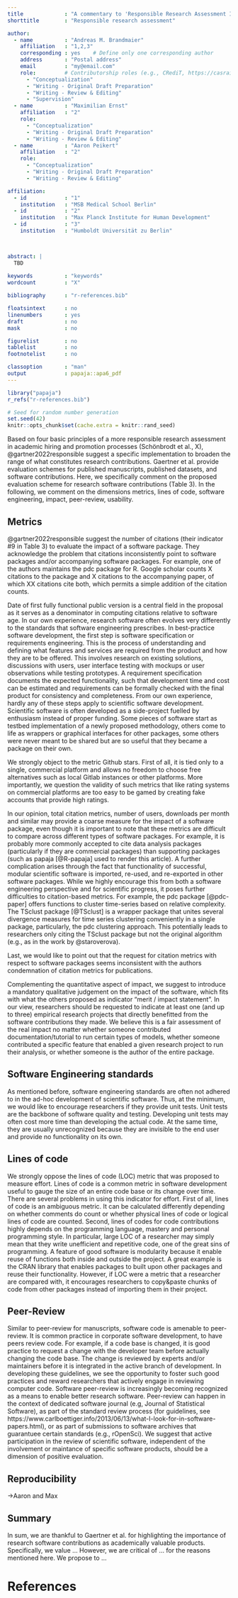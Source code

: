 ```yaml
---
title             : "A commentary to 'Responsible Research Assessment II: A specific proposal for hiring and promotion in psychology'"
shorttitle        : "Responsible research assessment"

author: 
  - name          : "Andreas M. Brandmaier"
    affiliation   : "1,2,3"
    corresponding : yes    # Define only one corresponding author
    address       : "Postal address"
    email         : "my@email.com"
    role:         # Contributorship roles (e.g., CRediT, https://casrai.org/credit/)
      - "Conceptualization"
      - "Writing - Original Draft Preparation"
      - "Writing - Review & Editing"
      - "Supervision"
  - name          : "Maximilian Ernst"
    affiliation   : "2"
    role:
      - "Conceptualization"
      - "Writing - Original Draft Preparation"
      - "Writing - Review & Editing"
  - name          : "Aaron Peikert"
    affiliation   : "2"
    role:
      - "Conceptualization"
      - "Writing - Original Draft Preparation"
      - "Writing - Review & Editing"

affiliation:
  - id            : "1"
    institution   : "MSB Medical School Berlin"
  - id            : "2"
    institution   : "Max Planck Institute for Human Development"
  - id            : "3"
    institution   : "Humboldt Universität zu Berlin"
    


abstract: |
  TBD 
  
keywords          : "keywords"
wordcount         : "X"

bibliography      : "r-references.bib"

floatsintext      : no
linenumbers       : yes
draft             : no
mask              : no

figurelist        : no
tablelist         : no
footnotelist      : no

classoption       : "man"
output            : papaja::apa6_pdf
---
```


```r
library("papaja")
r_refs("r-references.bib")
```

```r
# Seed for random number generation
set.seed(42)
knitr::opts_chunk$set(cache.extra = knitr::rand_seed)
```

Based on four basic principles of a more responsible research assessment in academic hiring and promotion processes (Schönbrodt et al., X), @gartner2022responsible suggest a specific implementation to broaden the range of what constitutes research contributions. Gaertner et al. provide evaluation schemes for published manuscripts, published datasets, and software contributions. Here, we specifically comment on the proposed evaluation scheme for research software contributions (Table 3). In the following, we comment on the dimensions metrics, lines of code, software engineering, impact, peer-review, usability. 


## Metrics

@gartner2022responsible suggest the number of citations (their indicator #9 in Table 3) to evaluate the impact of a software package. They acknowledge the problem that citations inconsistently point to software packages and/or accompanying software packages. For example, one of the authors maintains the pdc package for R. Google scholar counts X citations to the package and X citations to the accompanying paper, of which XX citations cite both, which permits a simple addition of the citation counts.

Date of first fully functional public version is a central field in the proposal as it serves as a denominator in computing citations relative to software age. In our own experience, research software often evolves very differently to the standards that software engineering prescribes. In best-practice software development, the first step is software specification or requirements engineering. This is the process of understanding and defining what features and services are required from the product and how they are to be offered. This involves research on existing solutions, discussions with users, user interface testing with mockups or user observations while testing prototypes. A requirement specification documents the expected functionality, such that development time and cost can be estimated and requirements can be formally checked with the final product for consistency and completeness. From our own experience, hardly any of these steps apply to scientific software development. Scientific software is often developed as a side-project fuelled by enthusiasm instead of proper funding. Some pieces of software start as testbed implementation of a newly proposed methodology, others come to life as wrappers or graphical interfaces for other packages, some others were never meant to be shared but are so useful that they became a package on their own. 

We strongly object to the metric Github stars. First of all, it is tied only to a single, commercial platform and allows no freedom to choose free alternatives such as local Gitlab instances or other platforms. More importantly, we question the validity of such metrics that like rating systems on commercial platforms are too easy to be gamed by creating fake accounts that provide high ratings.

In our opinion, total citation metrics, number of users, downloads per month and similar may provide a coarse measure for the impact of a software package, even though it is important to note that these metrics are difficult to compare across different types of software packages. For example, it is probably more commonly accepted to cite data analysis packages (particularly if they are commercial packages) than supporting packages (such as papaja [@R-papaja] used to render this article). A further complication arises through the fact that functionality of successful, modular scientific software is imported, re-used, and re-exported in other software packages. While we highly encourage this from both a software engineering perspective and for scientific progress, it poses further difficulties to citation-based metrics. For example, the pdc package [@pdc-paper] offers functions to cluster time-series based on relative complexity. The TSclust package [@TSclust] is a wrapper package that unites several divergence measures for time series clustering conveniently in a single package, particularly, the pdc clustering approach. This potentially leads to researchers only citing the TSclust package but not the original algorithm (e.g., as in the work by @staroverova).

Last, we would like to point out that the request for citation metrics with respect to software packages seems inconsistent with the authors condemnation of citation metrics for publications.

Complementing the quantitative aspect of impact, we suggest to introduce a mandatory qualitative judgement on the impact of the software, which fits with what the others proposed as indicator "merit / impact statement". In our view, researchers should be requested to indicate at least one (and up to three) empirical research projects that directly benefitted from the software contributions they made. We believe this is a fair assessment of the real impact no matter whether someone contributed documentation/tutorial to run certain types of models, whether someone contributed a specific feature that enabled a given research project to run their analysis, or whether someone is the author of the entire package.

## Software Engineering standards

As mentioned before, software engineering standards are often not adhered to in the ad-hoc
development of scientific software. Thus, at the minimum, we would like to encourage researchers if they provide unit tests. Unit tests are the backbone of software quality and testing. Developing unit tests may often cost more time than developing the actual code. At the same time, they are usually unrecognized because they are invisible to the end user and provide no functionality on its own.

## Lines of code

We strongly oppose the lines of code (LOC) metric that was proposed to measure effort. Lines of code is a common metric in software development useful to gauge the size of an entire code base or its change over time. There are several problems in using this indicator for effort. First of all, lines of code is an ambiguous metric. It can be calculated differently depending on whether comments do count or whether physical lines of code or logical lines of code are counted.  Second, lines of codes for code contributions highly depends on the programming language, mastery and personal programming style. In particular, large LOC of a researcher may simply mean that they write unefficient and repetitive code, one of the great sins of programming. A feature of good software is modularity because it enable reuse of functions both inside and outside the project. A great example is the CRAN library that enables packages to built upon other packages and reuse their functionality. However, if LOC were a metric that a researcher are compared with, it encourages researchers to copy&paste chunks of code from other packages instead of importing them in their project.  



## Peer-Review

Similar to peer-review for manuscripts, software code is amenable to peer-review. It is common
practice in corporate software development, to have peers review code. For example, if a code base is changed, it is good practice to request a change with the developer team before actually changing the code base. The change is reviewed by experts and/or maintainers before it is integrated in the active branch of development. In developing these guidelines, we see the opportunity to foster such good practices and reward researchers that actively engage in reviewing computer code. Software peer-review is increasingly becoming recognized as a means to enable better research software. Peer-review can happen in the context of dedicated software journal (e.g, Journal of Statistical Software), as part of the standard review process (for guidelines, see https://www.carlboettiger.info/2013/06/13/what-I-look-for-in-software-papers.html), or as part of submissions to software archives that guarantuee certain standards (e.g., rOpenSci). We suggest that active participation in the review of scientific software, independent of the involvement or maintance of specific software products, should be a dimension of positive evaluation.

## Reproducibility

->Aaron and Max


## Summary

In sum, we are thankful to Gaertner et al. for highlighting the importance of research software contributions as academically valuable products. Specifically, we value ... However, we are critical of ... for the reasons mentioned here. We propose to ...

\newpage

# References

::: {#refs custom-style="Bibliography"}
:::
